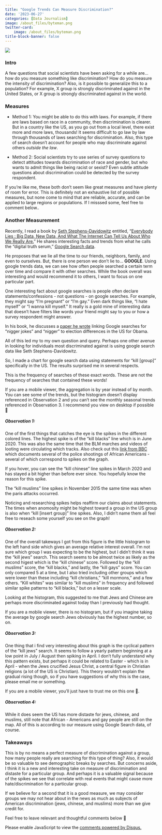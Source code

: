 ```yaml
---
title: "Google Trends Can Measure Discrimination?"
date: '2023-06-27'
categories: [Data Journalism]
image: /about_files/byteman.png
twitter-card: 
    image: /about_files/byteman.png
title-block-banner: false
---
```


![](/./about_files/byteman.png){fig-align="center" .preview-image}

### Intro

A few questions that social scientists have been asking for a while are... how do you measure something like discrimination? How do you measure the intensity of discrimination? Also, is it possible to generalize this to a population? For example, X group is strongly discriminated against in the United States, or X group is strongly discriminated against in the world.

### Measures

* Method 1: You might be able to do this with laws. For example, if there are laws based on race in a community, then discrimination is clearer. But in a country like the US, as you go out from a local level, there exist more and more laws, thousands! It seems difficult to go law by law through thousands of laws searching for discrimination. Also, this type of search doesn't account for people who may discriminate against others *outside the law*.

* Method 2: Social scientists try to use series of survey questions to detect attitudes towards discrimination of race and gender, but who wants to admit things like being racist or sexist? Even subtle attitude questions about discrimination could be detected by the survey respondent.

If you're like me, these both don't seem like great measures and have plenty of room for error. This is definitely not an exhaustive list of possible measures, but none come to mind that are reliable, accurate, and can be applied to large regions or populations. If I misssed some, feel free to comment below..

### Another Measurement

Recently, I read a book by [Seth Stephens-Davidowitz](https://en.wikipedia.org/wiki/Seth_Stephens-Davidowitz) entitled, "[Everybody Lies : Big Data, New Data, And What The Internet Can Tell Us About Who We Really Are.](https://www.amazon.com/Everybody-Lies-Internet-About-Really-ebook/dp/B01AFXZ2F4)" He shares interesting facts and trends from what he calls the "digital truth serum," [Google Search data](https://trends.google.com/trends?geo=US&hl=en-US).

He proposes that we lie all the time to our friends, neighbors, family, and even to ourselves. But, there is one person we don't lie to... **GOOGLE**. Using google trends data, we can see how often people searched a certain term over time and compare it with other searches. While the book overall was interesting and would recommend it to others, I want to focus on one particular part. 

One interesting fact about google searches is people often declare statements/confessions - not questions - on google searches. For example, they might say "I'm pregnant" or "I'm gay." Even dark things like, "I hate myself" or "I wanna kill myself." It really is a gold mine of interesting data that doesn't have filters like words your friend might say to you or how a survey respondent might answer.

In his book, he discusses a [paper he wrote](https://scholar.google.com/citations?view_op=view_citation&hl=es&user=c17VI7YAAAAJ&citation_for_view=c17VI7YAAAAJ:IjCSPb-OGe4C) linking Google searches for "nigger jokes" and "nigger" to election differences in the US for Obama.

All of this led my to my own question and query. Perhaps one other avenue in looking for individuals most discriminated against is using google search data like Seth Stephens-Davidowitz.

So, I made a chart for google search data using statements for "kill [group]" specifically in the US. The results surprised me in several respects.

:::{.callout-tip}
This is the frequency of searches of these exact words. These are not the frequency of searches that contained these words!
:::

<script type="text/javascript" src="https://ssl.gstatic.com/trends_nrtr/3349_RC01/embed_loader.js"></script>
<script type="text/javascript">
trends.embed.renderExploreWidget("TIMESERIES", {"comparisonItem":[{"keyword":"kill blacks","geo":"US","time":"2004-01-01 2023-06-26"},{"keyword":"kill jews","geo":"US","time":"2004-01-01 2023-06-26"},{"keyword":"kill gays","geo":"US","time":"2004-01-01 2023-06-26"},{"keyword":"kill chinese","geo":"US","time":"2004-01-01 2023-06-26"},{"keyword":"kill muslims","geo":"US","time":"2004-01-01 2023-06-26"}],"category":0,"property":""}, {"exploreQuery":"date=all&geo=US&q=kill%20blacks,kill%20jews,kill%20gays,kill%20chinese,kill%20muslims&hl=en-US","guestPath":"https://trends.google.com:443/trends/embed/"});
</script>

:::{.callout-warning}
If you are a mobile viewer, the aggregation is by year instead of by month. You can see some of the trends, but the histogram doesn't display referenced in Observation 2 and you can't see the monthly seasonal trends referenced in Observation 3. I recommend you view on desktop if possible 🙏
:::

##### Observation 1:

One of the first things that catches the eye is the spikes in the different colored lines. The highest spike is of the "kill blacks" line which is in June 2020. This was also the same time that the BLM marches and videos of looting were circulating which tracks. Also check out this [link from BBC](https://www.bbc.com/news/world-us-canada-52905408) which documents several of the police shootings of African Americans -  several of which correspond to spikes on the graph.

If you hover, you can see the "kill chinese" line spikes in March 2020 and has stayed a bit higher than before ever since. You hopefully know the reason for this spike.

The "kill muslims" line spikes in November 2015 the same time was when the paris attacks occurred. 

Noticing and researching spikes helps reaffirm our claims about statements. The times when anomosity might be highest toward a group in the US group is also when "kill [insert group]" line spikes. Also, I didn't name them all feel free to reseach some yourself you see on the graph!

##### Observation 2:

One of the overall takeways I got from this figure is the little histogram to the left hand side which gives an average relative interest overall. I'm not sure which group I was expecting to be the highest, but I didn't think it was the "kill jews" search. This search seems to be almost twice as likely as the second higest which is the "kill chinese" score. Followed by the "kill muslims" score, the "kill blacks," and lastly, the "kill gays" score. You can only compared 5 at a time, but I also tried including other groups which were lower than these including "kill christians," "kill mormons," and a few others. "Kill whites" was similar to "kill muslims" in frequency and followed similar spike patterns to "kill blacks," but on a lesser scale.

Looking at the histogram, this suggested to me that Jews and Chinese are perhaps more discriminated against today than I previously had thought.

:::{.callout-note}
If you are a mobile viewer, there is no histogram, but if you imagine taking the average by google search Jews obviously has the highest number, so on.
:::

##### Observation 3:

One thing that i find very interesting about this graph is the cyclical pattern of the "kill jews" search. It seems to follow a yearly pattern beginning at a low point in July / August then spiking in April. I don't fully understand why this pattern exists, but perhaps it could be related to Easter - which is in April - when the Jews crucified Jesus Christ, a central figure in Christian religions (a lot of the US is Christian). This theory wouldn't explain the gradual rising though, so if you have suggestions of why this is the case, please email me or something.

:::{.callout-note}
If you are a mobile viewer, you'll just have to trust me on this one 🙂.
:::

##### Observation 4:

While it does seem the US has more distaste for jews, chinese, and muslims, still note that African - Americans and gay people are still on the map. All of this is according to our measure using Google Search data, of course.

### Takeaways

This is by no means a perfect measure of discrimination against a group, how many people really are searching for this type of thing? Also, it would be so valuable to see demographic breaks by searches. But concerns aside, I think it is a new and interesting take on measure of discrimination and distaste for a particular group. And perhaps it is a valuable signal because of the spikes we see that correlate with real events that might cause more hate/discrimination for a particular group.

If we believe for a second that it is a good measure, we may consider groups we may not hear about in the news as much as subjects of American discrimination (jews, chinese, and muslims) more than we give credit for.

Feel free to leave relevant and thoughtful comments below 🙂

<div id="disqus_thread"></div>
<script>
    /**
    *  RECOMMENDED CONFIGURATION VARIABLES: EDIT AND UNCOMMENT THE SECTION BELOW TO INSERT DYNAMIC VALUES FROM YOUR PLATFORM OR CMS.
    *  LEARN WHY DEFINING THESE VARIABLES IS IMPORTANT: https://disqus.com/admin/universalcode/#configuration-variables    */
    var disqus_config = function () {
    this.page.url = 'https://alexbass.me/posts/google_trends/';  // Replace PAGE_URL with your page's canonical URL variable
    this.page.identifier = 'alexcomment1'; // Replace PAGE_IDENTIFIER with your page's unique identifier variable
    };
    (function() { // DON'T EDIT BELOW THIS LINE
    var d = document, s = d.createElement('script');
    s.src = 'https://alexbassc.disqus.com/embed.js';
    s.setAttribute('data-timestamp', +new Date());
    (d.head || d.body).appendChild(s);
    })();
</script>
<noscript>Please enable JavaScript to view the <a href="https://disqus.com/?ref_noscript">comments powered by Disqus.</a></noscript>

<script id="dsq-count-scr" src="//alexbassc.disqus.com/count.js" async></script>
